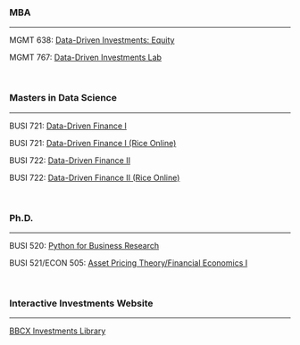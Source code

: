 ### MBA

<hr>


MGMT 638: [Data-Driven Investments: Equity](http://mgmt638.kerryback.com/) 

MGMT 767: [Data-Driven Investments Lab](http://mgmt767.bbcx-investments.com/) 

<br>

### Masters in Data Science

<hr>

BUSI 721: [Data-Driven Finance I](http://busi721.kerryback.com/) 

BUSI 721: [Data-Driven Finance I (Rice Online)](http://busi721-901.kerryback.com/) 

BUSI 722: [Data-Driven Finance II](http://busi722.kerryback.com/) 

BUSI 722: [Data-Driven Finance II (Rice Online)](http://busi722-901.kerryback.com/) 

<br>

### Ph.D.

<hr>

BUSI 520: [Python for Business Research](http://busi520.kerryback.com/) 

BUSI 521/ECON 505: [Asset Pricing Theory/Financial Economics I](http://busi521.kerryback.com/) 

<br>

### Interactive Investments Website

<hr>

[BBCX Investments Library](http://bbcx-investments.com)
